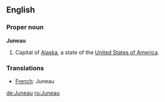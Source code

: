 ==English==

===Proper noun===
'''Juneau'''
# Capital of [[Alaska]], a state of the [[United States of America]].

===Translations===

*[[French]]: Juneau

[[de:Juneau]]
[[ru:Juneau]]